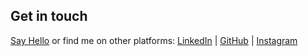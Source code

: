 ## Get in touch

[Say Hello](mailto:ducpham1098@gmail.com) or find me on other platforms: [LinkedIn](https://www.linkedin.com/in/ducphamlamk/) | [GitHub](https://github.com/anhduc109) | [Instagram](https://www.instagram.com/anhduc109)
